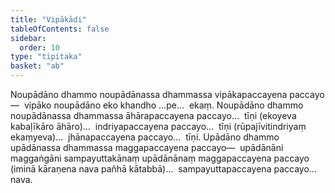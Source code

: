 ```yaml
---
title: "Vipākādi"
tableOfContents: false
sidebar:
  order: 10
type: "tipitaka"
basket: "ab"
---
```



<DynamicBreadcrumb />

<Division number="31">

<Paragraph number="3603">
Noupādāno dhammo noupādānassa dhammassa vipākapaccayena paccayo—  vipāko noupādāno eko khandho …pe…  ekaṃ.
</Paragraph>

<Paragraph number="3604">
Noupādāno dhammo noupādānassa dhammassa āhārapaccayena paccayo…  tīṇi (ekoyeva kabaḷīkāro āhāro)…  indriyapaccayena paccayo…  tīṇi (rūpajīvitindriyaṃ ekaṃyeva)…  jhānapaccayena paccayo…  tīṇi.
</Paragraph>

<Paragraph number="3605">
Upādāno dhammo upādānassa dhammassa maggapaccayena paccayo—  upādānāni maggaṅgāni sampayuttakānaṃ upādānānaṃ maggapaccayena paccayo (iminā kāraṇena nava pañhā kātabbā)…  sampayuttapaccayena paccayo…  nava.
</Paragraph>
</Division>